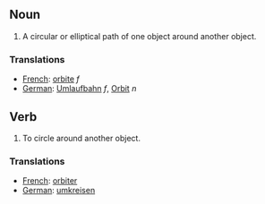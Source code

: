 ==Noun==
#A circular or elliptical path of one object around another object.

===Translations===

*[[French]]: [[orbite]] ''f''
*[[German]]: [[Umlaufbahn]] ''f'', [[Orbit]] ''n''

==Verb==
#To circle around another object.

===Translations===

*[[French]]: [[orbiter]]
*[[German]]: [[umkreisen]]